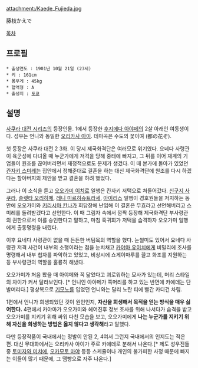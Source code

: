 attachment:/Kaede_Fujieda.jpg

藤枝かえで

[[목차]]

== 프로필 ==
 * 출생연도 : 1901년 10월 21일 (23세)
 * 키 : 161cm
 * 몸무게 : 45kg
 * 혈액형 : A
 * 출생지 : [[도쿄]]

== 설명 ==
[[사쿠라 대전 시리즈]]의 등장인물. 1에서 등장한 [[후지에다 아야메]]의 2살 아래인 여동생이다. 성우는 언니와 동일한 [[오리카사 아이]]. 테마곡은 수도의 꽃이여 (都の花ぞ).

첫 등장은 사쿠라 대전 2 3화. 이 당시 제국화격단은 여러모로 위기였다. 요네다 사령관이 육군성에 다녀올 때 누군가에게 저격을 당해 중태에 빠지고, 그 뒤를 이어 재계의 기업들이 원조를 끊어버리면서 재정적으로도 문제가 생겼다. 이 때 본가에 돌아가 있었던 [[칸자키 스미레]]는 집안에서 정해준대로 결혼을 하는 대신 제국화격단에 원조를 다시 하겠다는 할아버지의 제안을 받고 결혼을 하려 했었다. 

그러나 이 소식을 듣고 [[오오가미 이치로]] 일행은 칸자키 저택으로 쳐들어갔다. [[신구지 사쿠라]], [[솔렛타 오리히메]], [[레니 미르히슈트라세]], [[아이리스]] 일행이 경호원들을 저지하는 동안에 오오가미와 [[키리시마 칸나]]가 회담장에 난입해 이 결혼은 무효라고 선언해버리고 스미레를 돌려받겠다고 선언한다. 이 때 그림자 속에서 깜짝 등장해 제국화격단 부사령관의 권한으로서 이를 승인한다고 말하고, 마침 흑귀회가 저택을 습격하자 오오가미 일행에게 출동명령을 내렸다.

이후 요네다 사령관이 없을 때 든든한 버팀목의 역할을 했다. 눈썰미도 있어서 요네다 사령관 저격 사건이 내부의 소행이라는 점을 눈치채고 [[카야마 유이치]]에게 비밀리에 조사를 명령해서 내부 첩자를 파악하고 있었고, 비상시에 쇼게이마루를 끌고 화조를 지원하는 등 부사령관의 역할을 훌륭히 해냈다.

오오가미가 처음 봤을 때 아야메와 꼭 닮았다고 괴로워하는 묘사가 있는데, 머리 스타일의 차이가 커서 달라보인다. [* 언니인 아야메가 쪽머리를 하고 있는 반면에 카에데는 단발머리다.] 평상복으로 [[기모노]]를 입었던 언니와는 달리 노란 티에 빨간 카디건 차림. 

1편에서 언니가 희생되었던 것이 원인인지, '''자신을 희생해서 목적을 얻는 방식을 매우 싫어한다.''' 4편에서 카야마가 오오가미와 헤어진후 정보 조사를 위해 나서다가 습격을 받고 오오가미를 지키기 위해 싸워 다친 모습을 보고, 오오가미에게 '''나는 누군가를 지키기 위해 자신을 희생하는 방법은 옳지 않다고 생각해'''라고 말했다.

다만 등장작품이 국내에서는 정발이 안된 2, 4여서 그런지 국내에서의 인지도는 적은 편. 대신 무대화에서는 오리카사 아이가 주로 카에데로 분해서 나온다.[* 제도 성우진들 중 [[토미자와 미치에]], [[오카모토 마야]] 등등 스케쥴이나 개인의 불가피한 사정 때문에 빠지는 이들이 많기 때문에, 그 땜빵으로 자주 나온다.] 
